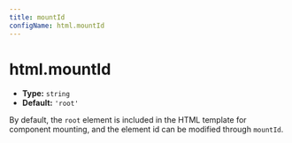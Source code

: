 ```yaml
---
title: mountId
configName: html.mountId
---
```


# html.mountId

- **Type:** `string`
- **Default:** `'root'`

By default, the `root` element is included in the HTML template for component mounting, and the element id can be modified through `mountId`.


<RsbuildConfig />
